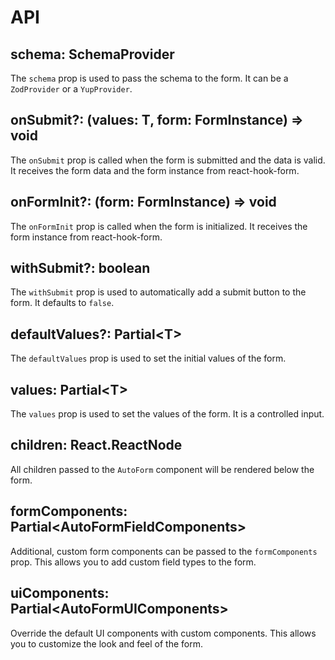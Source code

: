 # API

## schema: SchemaProvider

The `schema` prop is used to pass the schema to the form. It can be a `ZodProvider` or a `YupProvider`.

## onSubmit?: (values: T, form: FormInstance) => void

The `onSubmit` prop is called when the form is submitted and the data is valid. It receives the form data and the form instance from react-hook-form.

## onFormInit?: (form: FormInstance) => void

The `onFormInit` prop is called when the form is initialized. It receives the form instance from react-hook-form.

## withSubmit?: boolean

The `withSubmit` prop is used to automatically add a submit button to the form. It defaults to `false`.

## defaultValues?: Partial\<T>

The `defaultValues` prop is used to set the initial values of the form.

## values: Partial\<T>

The `values` prop is used to set the values of the form. It is a controlled input.

## children: React.ReactNode

All children passed to the `AutoForm` component will be rendered below the form.

## formComponents: Partial\<AutoFormFieldComponents>

Additional, custom form components can be passed to the `formComponents` prop. This allows you to add custom field types to the form.

## uiComponents: Partial\<AutoFormUIComponents>

Override the default UI components with custom components. This allows you to customize the look and feel of the form.
